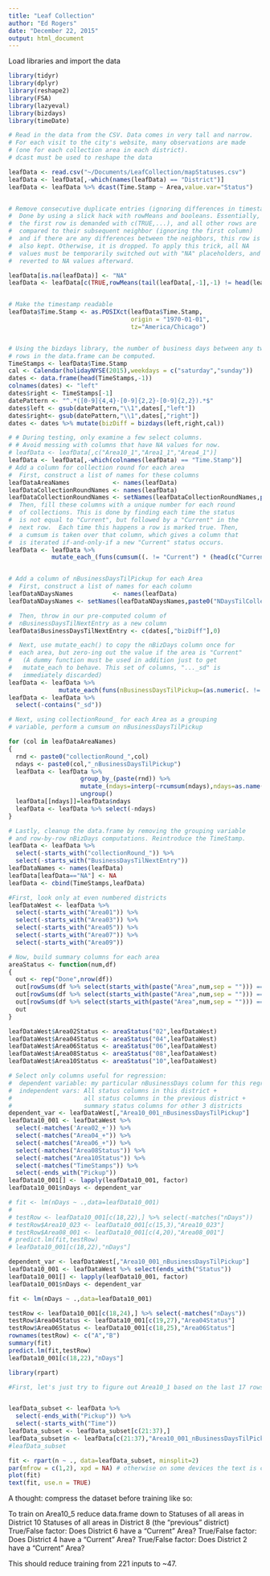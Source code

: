 ```yaml
---
title: "Leaf Collection"
author: "Ed Rogers"
date: "December 22, 2015"
output: html_document
---
```



Load libraries and import the data
```r
library(tidyr)
library(dplyr)
library(reshape2)
library(FSA)
library(lazyeval)
library(bizdays)
library(timeDate)

# Read in the data from the CSV. Data comes in very tall and narrow.
# For each visit to the city's website, many observations are made
# (one for each collection area in each district). 
# dcast must be used to reshape the data

leafData <- read.csv("~/Documents/LeafCollection/mapStatuses.csv")
leafData <- leafData[,-which(names(leafData) == "District")]
leafData <- leafData %>% dcast(Time.Stamp ~ Area,value.var="Status")


# Remove consecutive duplicate entries (ignoring differences in timestamp)
#  Done by using a slick hack with rowMeans and booleans. Essentially,
#  the first row is demanded with c(TRUE,...), and all other rows are 
#  compared to their subsequent neighbor (ignoring the first column)
#  and if there are any differences between the neighbors, this row is
#  also kept. Otherwise, it is dropped. To apply this trick, all NA 
#  values must be temporarily switched out with "NA" placeholders, and
#  reverted to NA values afterward.

leafData[is.na(leafData)] <- "NA"
leafData <- leafData[c(TRUE,rowMeans(tail(leafData[,-1],-1) != head(leafData[,-1],-1))>0),]


# Make the timestamp readable
leafData$Time.Stamp <- as.POSIXct(leafData$Time.Stamp,
                                  origin = "1970-01-01",
                                  tz="America/Chicago")


# Using the bizdays library, the number of business days between any two
# rows in the data.frame can be computed.
TimeStamps <- leafData$Time.Stamp
cal <- Calendar(holidayNYSE(2015),weekdays = c("saturday","sunday"))
dates <- data.frame(head(TimeStamps,-1))
colnames(dates) <- "left"
dates$right <- TimeStamps[-1]
datePattern <- "^.*([0-9]{4,4}-[0-9]{2,2}-[0-9]{2,2}).*$"
dates$left <- gsub(datePattern,"\\1",dates[,"left"])
dates$right<- gsub(datePattern,"\\1",dates[,"right"])
dates <- dates %>% mutate(bizDiff = bizdays(left,right,cal))

# # During testing, only examine a few select columns. 
# # Avoid messing with columns that have NA values for now.
# leafData <- leafData[,c("Area10_1","Area1_1","Area4_1")]
leafData <- leafData[,-which(colnames(leafData) == "Time.Stamp")]
# Add a column for collection round for each area
#  First, construct a list of names for these columns
leafDataAreaNames            <- names(leafData)
leafDataCollectionRoundNames <- names(leafData)
leafDataCollectionRoundNames <- setNames(leafDataCollectionRoundNames,paste0("collectionRound_",leafDataAreaNames))
#  Then, fill these columns with a unique number for each round
#  of collections. This is done by finding each time the status
#  is not equal to "Current", but followed by a "Current" in the
#  next row.  Each time this happens a row is marked true. Then,
#  a cumsum is taken over that column, which gives a column that
#  is iterated if-and-only-if a new "Current" status occurs.
leafData <- leafData %>% 
            mutate_each_(funs(cumsum((. != "Current") * (head(c("Current",.),-1) == "Current"))),leafDataCollectionRoundNames) 


# Add a column of nBusinessDaysTilPickup for each Area
#  First, construct a list of names for each column
leafDataNDaysNames           <- names(leafData)
leafDataNDaysNames <- setNames(leafDataNDaysNames,paste0("NDaysTilCollection_",leafDataAreaNames))

#  Then, throw in our pre-computed column of 
#  nBusinessDaysTilNextEntry as a new column
leafData$BusinessDaysTilNextEntry <- c(dates[,"bizDiff"],0)

#  Next, use mutate_each() to copy the nBizDays column once for
#  each area, but zero-ing out the value if the area is "Current"
#   (A dummy function must be used in addition just to get 
#   mutate_each to behave. This set of columns, "..._sd" is
#   immediately discarded)
leafData <- leafData %>%
              mutate_each(funs(nBusinessDaysTilPickup=(as.numeric(. != "Current")*BusinessDaysTilNextEntry),sd=is.na),starts_with("Area"))
leafData <- leafData %>%
  select(-contains("_sd"))

# Next, using collectionRound_ for each Area as a grouping
# variable, perform a cumsum on nBusinessDaysTilPickup

for (col in leafDataAreaNames)
{
  rnd <- paste0("collectionRound_",col)
  ndays <- paste0(col,"_nBusinessDaysTilPickup")
  leafData <- leafData %>%
                    group_by_(paste(rnd)) %>%
                    mutate_(ndays=interp(~rcumsum(ndays),ndays=as.name(ndays))) %>%
                    ungroup()
  leafData[[ndays]]=leafData$ndays
  leafData <- leafData %>% select(-ndays)
}

# Lastly, cleanup the data.frame by removing the grouping variable
# and row-by-row nBizDays computations. Reintroduce the TimeStamp.
leafData <- leafData %>% 
  select(-starts_with("collectionRound_")) %>%
  select(-starts_with("BusinessDaysTilNextEntry"))
leafDataNames <- names(leafData)
leafData[leafData=="NA"] <- NA
leafData <- cbind(TimeStamps,leafData)

```

```r
#First, look only at even numbered districts
leafDataWest <- leafData %>%
  select(-starts_with("Area01")) %>%
  select(-starts_with("Area03")) %>%
  select(-starts_with("Area05")) %>%
  select(-starts_with("Area07")) %>%
  select(-starts_with("Area09"))

# Now, build summary columns for each area
areaStatus <- function(num,df) 
{
  out <- rep("Done",nrow(df))
  out[rowSums(df %>% select(starts_with(paste("Area",num,sep = ""))) == "Not Done") > 0] <- "Not Done"
  out[rowSums(df %>% select(starts_with(paste("Area",num,sep = ""))) == "Next") > 0] <- "Next"
  out[rowSums(df %>% select(starts_with(paste("Area",num,sep = ""))) == "Current") > 0] <- "Current"
  out
}

leafDataWest$Area02Status <- areaStatus("02",leafDataWest)
leafDataWest$Area04Status <- areaStatus("04",leafDataWest)
leafDataWest$Area06Status <- areaStatus("06",leafDataWest)
leafDataWest$Area08Status <- areaStatus("08",leafDataWest)
leafDataWest$Area10Status <- areaStatus("10",leafDataWest)

# Select only columns useful for regression: 
#  dependent variable: my particular nBusinessDays column for this regression
#  independent vars: All status columns in this district +
#                    all status columns in the previous district +
#                    summary status columns for other 3 districts
dependent_var <- leafDataWest[,"Area10_001_nBusinessDaysTilPickup"]
leafData10_001 <- leafDataWest %>%
  select(-matches('Area02_+')) %>%
  select(-matches("Area04_+")) %>%
  select(-matches("Area06_+")) %>%
  select(-matches("Area08Status")) %>%
  select(-matches("Area10Status")) %>%
  select(-matches("TimeStamps")) %>%
  select(-ends_with("Pickup"))
leafData10_001[] <- lapply(leafData10_001, factor)
leafData10_001$nDays <- dependent_var

# fit <- lm(nDays ~ .,data=leafData10_001)
# 
# testRow <- leafData10_001[c(18,22),] %>% select(-matches("nDays"))
# testRow$Area10_023 <- leafData10_001[c(15,3),"Area10_023"]
# testRow$Area08_001 <- leafData10_001[c(4,20),"Area08_001"]
# predict.lm(fit,testRow)
# leafData10_001[c(18,22),"nDays"]

dependent_var <- leafDataWest[,"Area10_001_nBusinessDaysTilPickup"]
leafData10_001 <- leafDataWest %>% select(ends_with("Status"))
leafData10_001[] <- lapply(leafData10_001, factor)
leafData10_001$nDays <- dependent_var

fit <- lm(nDays ~ .,data=leafData10_001)

testRow <- leafData10_001[c(18,24),] %>% select(-matches("nDays"))
testRow$Area04Status <- leafData10_001[c(19,27),"Area04Status"]
testRow$Area06Status <- leafData10_001[c(18,25),"Area06Status"]
rownames(testRow) <- c("A","B")
summary(fit)
predict.lm(fit,testRow)
leafData10_001[c(18,22),"nDays"]

```


```r
library(rpart)

#First, let's just try to figure out Area10_1 based on the last 17 rows of data


leafData_subset <- leafData %>%
  select(-ends_with("Pickup")) %>%
  select(-starts_with("Time"))
leafData_subset <- leafData_subset[c(21:37),]
leafData_subset$n <- leafData[c(21:37),"Area10_001_nBusinessDaysTilPickup"]
#leafData_subset

fit <- rpart(n ~ ., data=leafData_subset, minsplit=2)
par(mfrow = c(1,2), xpd = NA) # otherwise on some devices the text is clipped
plot(fit)
text(fit, use.n = TRUE)

```

A thought: compress the dataset before training like so:

To train on Area10_5 reduce data.frame down to
Statuses of all areas in District 10
Statuses of all areas in District 8 (the "previous" district)
True/False factor: Does District 6 have a "Current" Area?
True/False factor: Does District 4 have a "Current" Area?
True/False factor: Does District 2 have a "Current" Area?

This should reduce training from 221 inputs to ~47.
